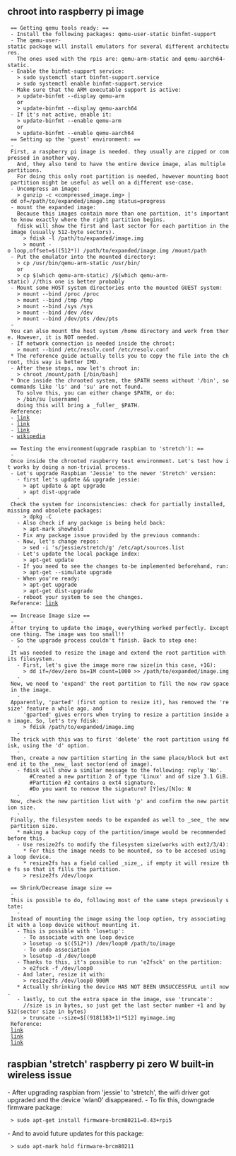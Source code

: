 




== chroot into raspberry pi image ==
  == Getting qemu tools ready: ==
  - Install the following packages: qemu-user-static binfmt-support
  - The qemu-user-static package will install emulators for several different architectures.
    The ones used with the rpis are: qemu-arm-static and qemu-aarch64-static.
  - Enable the binfmt-support service:
    > sudo systemctl start binfmt-support.service
    > sudo systemctl enable binfmt-support.service
  - Make sure that the ARM executable support is active:
    > update-binfmt --display qemu-arm
    or
    > update-binfmt --display qemu-aarch64
  - If it's not active, enable it:
    > update-binfmt --enable qemu-arm
    or
    > update-binfmt --enable qemu-aarch64
  == Setting up the 'guest' environment: ==
  - First, a raspberry pi image is needed. they usually are zipped or compressed in another way.
    And, they also tend to have the entire device image, alas multiple partitions.
    For doing this only root partition is needed, however mounting boot partition might be useful as well on a different use-case.
  - Uncompress an image:
    > gunzip -c <compressed_image.img> | dd of=/path/to/expanded/image.img status=progress
  - mount the expanded image:
    Because this images contain more than one partition, it's important to know exactly where the right partition begins.
    fdisk will show the first and last sector for each partition in the image (usually 512-byte sectors).
      > fdisk -l /path/to/expanded/image.img
      > mount -o loop,offset=$((512*<start_sector>)) /path/to/expanded/image.img /mount/path
  - Put the emulator into the mounted directory:
    > cp /usr/bin/qemu-arm-static </mount/path>/usr/bin/
    or
    > cp $(which qemu-arm-static) </mount/path>/$(which qemu-arm-static) //this one is better probably
  - Mount some HOST system directories onto the mounted GUEST system:
    > mount --bind /proc </mount/path>/proc
    > mount --bind /tmp </mount/path>/tmp
    > mount --bind /sys </mount/path>/sys
    > mount --bind /dev </mount/path>/dev
    > mount --bind /dev/pts </mount/path>/dev/pts
  - You can also mount the host system /home directory and work from there. However, it is NOT needed.
  - If network connection is needed inside the chroot:
    > mount --bind /etc/resolv.conf </mount/path>/etc/resolv.conf
  * The reference guide actually tells you to copy the file into the chroot, this way is better IMO.
  - After these steps, now let's chroot in:
    > chroot /mount/path [/bin/bash]
  * Once inside the chrooted system, the $PATH seems without '/bin', so commands like 'ls' and 'su' are not found.
    To solve this, you can either change $PATH, or do:
    > /bin/su [username]
    doing this will bring a _fuller_ $PATH.
  Reference:
  - [[https://wiki.archlinux.org/index.php/Raspberry_Pi#QEMU_chroot|link]]
  - [[http://populationinversion.com/posts/raspberrypi-install-and-configure-archlinux-arm/|link]]
  - [[https://community.arm.com/iot/embedded/b/embedded-blog/posts/cross-compilation-for-arm|link]]
  - [[https://en.wikipedia.org/wiki/Binfmt_misc|wikipedia]]

  == Testing the environment(upgrade raspbian to 'stretch'): ==
  - Once inside the chrooted raspberry test environment. Let's test how it works by doing a non-trivial process.
  - Let's upgrade Raspbian 'Jessie' to the newer 'Stretch' version:
    - first let's update && upgrade jessie:
      > apt update & apt upgrade
      > apt dist-upgrade
    - Check the system for inconsistencies: check for partially installed, missing and obsolete packages:
      > dpkg -C
    - Also check if any package is being held back:
      > apt-mark showhold
    - Fix any package issue provided by the previous commands:
    - Now, let's change repos:
      > sed -i 's/jessie/stretch/g' /etc/apt/sources.list
    - Let's update the local package index:
      > apt-get update
    - If you need to see the changes to-be implemented beforehand, run:
      > apt-get --simulate upgrade
    - When you're ready:
      > apt-get upgrade
      > apt-get dist-upgrade
    - reboot your system to see the changes.
  Reference: [[https://linuxconfig.org/raspbian-gnu-linux-upgrade-from-jessie-to-raspbian-stretch-9|link]]

  == Increase Image size ==
  - After trying to update the image, everything worked perfectly. Except one thing. The image was too small!!
  - So the upgrade process couldn't finish. Back to step one:
    - It was needed to resize the image and extend the root partition with its filesystem.
    - First, let's give the image more raw size(in this case, +1G):
      > dd if=/dev/zero bs=1M count=1000 >> /path/to/expanded/image.img
    - Now, we need to 'expand' the root partition to fill the new raw space in the image.
    - Apparently, 'parted' (first option to resize it), has removed the 'resize' feature a while ago, and
      'gparted' gives errors when trying to resize a partition inside an image. So, let's try fdisk:
      > fdisk /path/to/expanded/image.img
    - The trick with this was to first 'delete' the root partition using fdisk, using the 'd' option.
    - Then, create a new partition starting in the same place/block but extend it to the _new_ last sector(end of image).
    - fdisk will show a similar message to the following: reply 'No'.
        #Created a new partition 2 of type 'Linux' and of size 3.1 GiB.
        #Partition #2 contains a ext4 signature.
        #Do you want to remove the signature? [Y]es/[N]o: N
    - Now, check the new partition list with 'p' and confirm the new partition size.
    - Finally, the filesystem needs to be expanded as well to _see_ the new partition size.
    * making a backup copy of the partition/image would be recommended before this.
    - Use resize2fs to modify the filesystem size(works with ext2/3/4):
      * For this the image needs to be mounted, so to be accesed using a loop device.
      * resize2fs has a field called _size_, if empty it will resize the fs so that it fills the partition.
      > resize2fs /dev/loopx

  == Shrink/Decrease image size ==
  - This is possible to do, following most of the same steps previously state:
    - Instead of mounting the image using the loop option, try associating it with a loop device without mounting it.
    - This is possible with 'losetup':
      - To associate with one loop device
      > losetup -o $((512*<start_sector>)) /dev/loop0 /path/to/image
      - To undo association
      > losetup -d /dev/loop0
    - Thanks to this, it's possible to run 'e2fsck' on the partition:
      > e2fsck -f /dev/loop0
    - And later, resize it with:
      > resize2fs /dev/loop0 900M
    * Actually shrinking the device HAS NOT BEEN UNSUCCESSFUL until now.
    - lastly, to cut the extra space in the image, use 'truncate':
      //size is in bytes, so just get the last sector number +1 and by 512(sector size in bytes)
      > truncate --size=$[(9181183+1)*512] myimage.img
  Reference:
  [[https://raspberrypi.stackexchange.com/questions/4943/resize-image-file-before-writing-to-sd-card|link]]
  [[https://softwarebakery.com/shrinking-images-on-linux|link]]
  [[http://varghese85-cs.blogspot.pe/2008/11/mouting-partitions-with-losetup.html|link]]

== raspbian 'stretch' raspberry pi zero W built-in wireless issue ==
- After upgrading raspbian from 'jessie' to 'stretch', the wifi driver got upgraded and the device 'wlan0' disappeared.
- To fix this, downgrade firmware package:
  > sudo apt-get install firmware-brcm80211=0.43+rpi5
- And to avoid future updates for this package:
  > sudo apt-mark hold firmware-brcm80211
